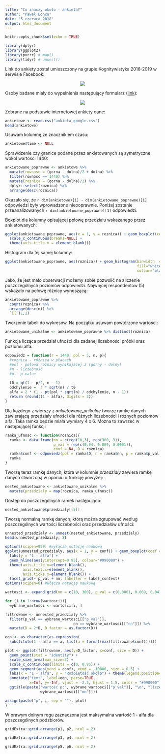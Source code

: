 ---
title: "Co znaczy około - ankieta?"
author: "Paweł Lonca"
date: "5 czerwca 2018"
output: html_document
---

```{r setup, include=FALSE}
knitr::opts_chunk$set(echo = TRUE)
```

```{r}
library(dplyr)
library(ggplot2)
library(purrr) # map()
library(tidyr) # unnest()
```

Link do ankiety został umieszczony na grupie Kognitywistyka 2016-2019 w serwisie Facebook:

<center>

![](./post.PNG)

</center>

Osoby badane miały do wypełnienia następujący formularz ([link](https://docs.google.com/forms/d/e/1FAIpQLSdNnpk-zCHJPShP8hkoJjVf35lOU3AhRPSIXPuqKaqa5jcUiw/viewform)):

<center>

![](./ankieta.PNG)

</center>

Zebrane na podstawie internetowej ankiety dane:
```{r}
ankietowe <- read.csv("ankieta_google.csv")
head(ankietowe)
```

Usuwam kolumnę ze znacznikiem czasu:
```{r}
ankietowe$time <- NULL
```

Sprawdzenie czy granice podane przez ankietowanych są symetryczne wokół wartości 1440:
```{r}
ankietowane_poprawne <- ankietowe %>%
  mutate(rownosc = (gorna - dolna)/2 + dolna) %>%
  filter(rownosc == 1440) %>%
  mutate(roznica = (gorna - dolna)/2) %>%
  dplyr::select(roznica) %>%
  arrange(desc(roznica))
```


Okazało się, że `r dim(ankietowe)[1] - dim(ankietowane_poprawne)[1]` odpowiedzi były wprowadzone niepoprawnie. Poniżej zostanie przeanalizowanych `r dim(ankietowane_poprawne)[1]` odpowiedzi.

Boxplot dla kolumny opisującej połowę przedziału wskazanego przez ankietowanych:
```{r}
ggplot(ankietowane_poprawne, aes(x = 1, y = roznica)) + geom_boxplot(coef = Inf) +
  scale_x_continuous(breaks=NULL) +
  theme(axis.title.x = element_blank())
```

Histogram dla tej samej kolumny:
```{r}
ggplot(ankietowane_poprawne, aes(roznica)) + geom_histogram(binwidth  = 100,
                                                            fill="white",
                                                            colour="black") 
```


Jako, że jest mało obserwacji możemy sobie pozwolić na zliczenie poszczególnych poziomów odpowiedzi. Najwięcej respondentów (5) wskazało na połowę różnicy wynoszącą:
```{r}
ankietowane_poprawne %>%
  count(roznica) %>%
  arrange(desc(n)) %>%
  `[[`(1,1)
```

Tworzenie tabeli do wykresów. Na początku usuwam powtórzone wartości:
```{r}
ankietowane_unikalne <- ankietowane_poprawne %>% distinct(roznica)
```

Funkcja licząca przedział ufności dla zadanej liczebności próbki oraz poziomu alfa:
```{r}
odpowiedz = function(r = 1440, pol = 5, n, p){
  #roznica - różnica w płacach
  #pol - połowa roznicy wynikajacej z (gorny - dolny)
  #n - liczebność
  #p - p-value
  
  t0 = qt(1 - p/2, n - 1)
  odchylenie =  r * sqrt(n) / t0
  alfa = 2 * (1 - pt(pol * sqrt(n) / odchylenie, n - 1))
  return (round((1 - alfa), digits = 5))
}
```

Dla każdego z wierszy z $ankietowane\_unikalne$ tworzę ramkę danych zawierającą przedziały ufności dla różnych liczebności i róznych poziomów alfa. Taka ramka będzie miała wymiary 4 x 6. Można to zawrzeć w następującej funkcji
```{r}
ramka_ufnosc <- function(roznica){
  ramka <- data.frame(nn = c(rep(10,3), rep(300, 3)), 
                      p_val = rep(c(0.04, 0.009, 0.0001)),
                      conf = NA, D = roznica)
  ramka$conf <- odpowiedz(pol = ramka$D, n = ramka$nn, p = ramka$p_val)
  ramka
}
```

Tworzę teraz ramkę danych, która w kolumnie $przedzialy$ zawiera ramkę danych stworzoną w oparciu o funkcję powyżej:
```{r}
nested_ankietowane <- ankietowane_unikalne %>%
  mutate(przedzialy = map(roznica, ramka_ufnosc))
```

Dostęp do poszczególnych ramek następująco:
```{r}
nested_ankietowane$przedzialy[[5]]
```

Tworzę normalną ramkę danych, którą można zgrupować według poszczególnych wartości liczebności oraz przedziałów ufności:
```{r}
unnested_przedzialy <- unnest(nested_ankietowane, przedzialy)
head(unnested_przedzialy, 8)
```


```{r}
options(scipen=999) #wyłącza notację naukową
ggplot(unnested_przedzialy, aes(x = 1, y = conf)) + geom_boxplot(coef = Inf) + 
  labs(y = "1 - alfa") +
  geom_hline(aes(yintercept=0.95), colour="#990000") +
  theme(axis.title.x=element_blank(),
        axis.text.x=element_blank(),
        axis.ticks.x=element_blank()) +
  facet_grid(~ p_val + nn, labeller = label_context) 
options(scipen=0) #włącza notację naukową 

```

```{r}
wartosci <- expand.grid(nn = c(10, 300), p_val = c(0.0001, 0.009, 0.04))

for (i in 1:nrow(wartosci)){
  wybrane_wartosci <- wartosci[i, ]

filtrowane <- unnested_przedzialy %>%
  filter(p_val == wybrane_wartosci[["p_val"]],
                               nn == wybrane_wartosci[["nn"]]) %>%
  mutate(D = 2*D, D_factor = as.factor(D))

eqn <- as.character(as.expression(
  substitute(1 - alfa == a, list(a = format(max(filtrowane$conf))))))

plot <- ggplot(filtrowane, aes(y=D_factor, x=conf, size = D)) + 
  geom_point(stat = "identity") +
  scale_size_area(max_size=5) +
  scale_x_continuous(limits = c(0, 0.95)) +
  geom_segment(aes(yend = conf), xend = -10000, size = 0.5) + 
  labs(x = "1 - alfa", y = "Rozpiętość około") + theme(legend.position="none") + 
  annotate("text", label=eqn, parse=TRUE, 
           x=Inf, y=-Inf, vjust = -2.5, hjust = 1.5, color = "#990000") + 
  ggtitle(paste("wartość p:", wybrane_wartosci[["p_val"]], "\n", "liczebność:", 
                wybrane_wartosci[["nn"]])) 

assign(paste("p", i, sep = ""), plot)
}
```

W prawym dolnym rogu zaznaczona jest maksymalna wartość 1 - alfa dla poszczególnych podzbiorów.

```{r}
gridExtra::grid.arrange(p1, p2, ncol = 2)
```

```{r}
gridExtra::grid.arrange(p3, p4, ncol = 2)
```

```{r}
gridExtra::grid.arrange(p5, p6, ncol = 2)
```

